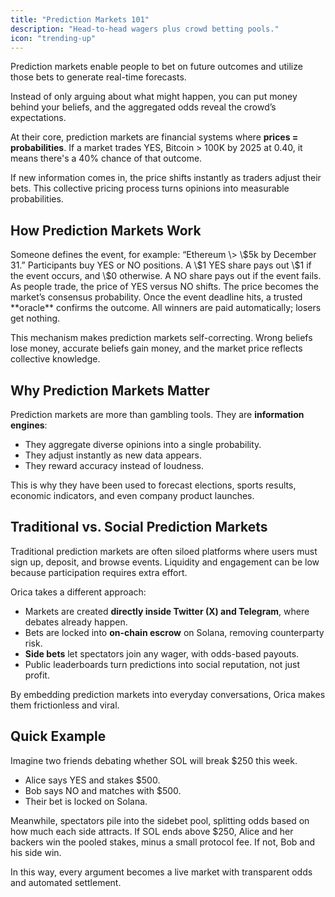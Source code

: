 ```yaml
---
title: "Prediction Markets 101"
description: "Head-to-head wagers plus crowd betting pools."
icon: "trending-up"
---
```


Prediction markets enable people to bet on future outcomes and utilize those bets to generate real-time forecasts.

Instead of only arguing about what might happen, you can put money behind your beliefs, and the aggregated odds reveal the crowd’s expectations.

At their core, prediction markets are financial systems where **prices = probabilities**. If a market trades YES, Bitcoin \> 100K by 2025 at 0.40, it means there's a 40% chance of that outcome.

If new information comes in, the price shifts instantly as traders adjust their bets. This collective pricing process turns opinions into measurable probabilities.

## How Prediction Markets Work

<Steps>
  <Step title="Create a Market">
    Someone defines the event, for example: “Ethereum \> \$5k by December 31.”
  </Step>
  <Step title="Add Liquidity">
    Participants buy YES or NO positions.  A \$1 YES share pays out \$1 if the event occurs, and \$0 otherwise. A NO share pays out if the event fails.
  </Step>
  <Step title="Trading and Price Discovery">
    As people trade, the price of YES versus NO shifts. The price becomes the market’s consensus probability.
  </Step>
  <Step title="Resolution">
    Once the event deadline hits, a trusted **oracle** confirms the outcome. All winners are paid automatically; losers get nothing.
  </Step>
</Steps>

This mechanism makes prediction markets self-correcting. Wrong beliefs lose money, accurate beliefs gain money, and the market price reflects collective knowledge.

## Why Prediction Markets Matter

Prediction markets are more than gambling tools. They are **information engines**:

- They aggregate diverse opinions into a single probability.
- They adjust instantly as new data appears.
- They reward accuracy instead of loudness.

This is why they have been used to forecast elections, sports results, economic indicators, and even company product launches.

## Traditional vs. Social Prediction Markets

Traditional prediction markets are often siloed platforms where users must sign up, deposit, and browse events. Liquidity and engagement can be low because participation requires extra effort.

Orica takes a different approach:

- Markets are created **directly inside Twitter (X) and Telegram**, where debates already happen.
- Bets are locked into **on-chain escrow** on Solana, removing counterparty risk.
- **Side bets** let spectators join any wager, with odds-based payouts.
- Public leaderboards turn predictions into social reputation, not just profit.

By embedding prediction markets into everyday conversations, Orica makes them frictionless and viral.

## Quick Example

Imagine two friends debating whether SOL will break \$250 this week.

- Alice says YES and stakes \$500.
- Bob says NO and matches with \$500.
- Their bet is locked on Solana.

Meanwhile, spectators pile into the sidebet pool, splitting odds based on how much each side attracts. If SOL ends above \$250, Alice and her backers win the pooled stakes, minus a small protocol fee. If not, Bob and his side win.

In this way, every argument becomes a live market with transparent odds and automated settlement.